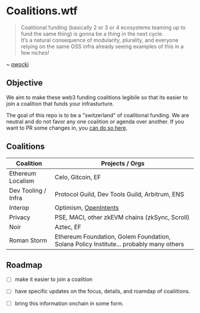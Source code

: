 
# Coalitions.wtf

> Coalitional funding (basically 2 or 3 or 4 ecosystems teaming up to fund the same thing) is gonna be a thing in the next cycle.  
> It’s a natural consequence of modularity, plurality, and everyone relying on the same OSS infra 
> already seeing examples of this in a few niches!

~ [owocki](https://x.com/owocki/status/1952479911903674660)

## Objective

We aim to make these web3 funding coalitions legibile so that its easier to join a coalition that funds your infrasturture.

The goal of this repo is to be a "switzerland" of coalitional funding.  We are neutral and do not favor any one coalition or agenda over another.  If you want to PR some changes in, you [can do so here](https://github.com/owocki/coalitions.wtf/).

## Coalitions


| Coalition      | Projects / Orgs                                                                 |
|-------------------------|---------------------------------------------------------------------------------|
| Ethereum Localism       | Celo, Gitcoin, EF                                                               |
| Dev Tooling / Infra     | Protocol Guild, Dev Tools Guild, Arbitrum, ENS                                   |
| Interop                 | Optimism, [OpenIntents](https://www.openintents.xyz/)                           |
| Privacy                 | PSE, MACI, other zkEVM chains (zkSync, Scroll)                                  |
| Noir                 | Aztec, EF                                                                       |
| Roman Storm                 | Ethereum Foundation, Golem Foundation, Solana Policy Institute... probably many others                                                                       |

## Roadmap

- [ ] make it easier to join a coalition
- [ ] have specific updates on the focus, details, and roamdap of coaliitions.
- [ ] bring this information onchain in some form.


